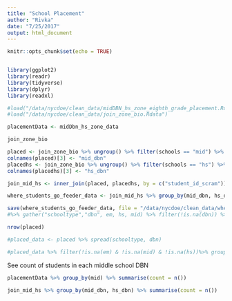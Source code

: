 ```yaml
---
title: "School Placement"
author: "Rivka"
date: "7/25/2017"
output: html_document
---
```


```r
knitr::opts_chunk$set(echo = TRUE)


library(ggplot2)
library(readr)
library(tidyverse)
library(dplyr)
library(readxl)

#load("/data/nycdoe/clean_data/midDBN_hs_zone_eighth_grade_placement.Rdata")
#load("/data/nycdoe/clean_data/join_zone_bio.Rdata")

placementData <- midDbn_hs_zone_data

join_zone_bio

placed <- join_zone_bio %>% ungroup() %>% filter(schools == "mid") %>% select(student_id_scram, year, dbn)
colnames(placed)[3] <- "mid_dbn"
placedhs <- join_zone_bio %>% ungroup() %>% filter(schools == "hs") %>% select(student_id_scram, year, dbn)
colnames(placedhs)[3] <- "hs_dbn"

join_mid_hs <- inner_join(placed, placedhs, by = c("student_id_scram"))

where_students_go_feeder_data <- join_mid_hs %>% group_by(mid_dbn, hs_dbn) %>% summarise(count = n())

save(where_students_go_feeder_data, file = "/data/nycdoe/clean_data/where_students_go_feeder.Rdata")
#%>% gather("schooltype","dbn", em, hs, mid) %>% filter(!is.na(dbn)) %>% select(-year)

nrow(placed)

#placed_data <- placed %>% spread(schooltype, dbn)

#placed_data %>% filter(!is.na(em) & !is.na(mid) & !is.na(hs))%>% group_by(student_id_scram) %>% summarise(count = n())


```

See count of students in each middle school DBN
```r
placementData %>% group_by(mid) %>% summarise(count = n())
```

```r
join_mid_hs %>% group_by(mid_dbn, hs_dbn) %>% summarise(count = n())

```


